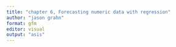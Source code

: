 ```yaml
---
title: "chapter 6, Forecasting numeric data with regression"
author: "jason grahn"
format: gfm
editor: visual
output: "asis"
---
```


## 

